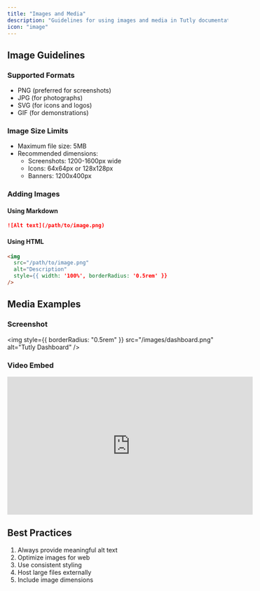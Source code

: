 ```yaml
---
title: "Images and Media"
description: "Guidelines for using images and media in Tutly documentation"
icon: "image"
---
```


## Image Guidelines

### Supported Formats

- PNG (preferred for screenshots)
- JPG (for photographs)
- SVG (for icons and logos)
- GIF (for demonstrations)

### Image Size Limits

- Maximum file size: 5MB
- Recommended dimensions:
  - Screenshots: 1200-1600px wide
  - Icons: 64x64px or 128x128px
  - Banners: 1200x400px

### Adding Images

#### Using Markdown

```md
![Alt text](/path/to/image.png)
```

#### Using HTML

```html
<img
  src="/path/to/image.png"
  alt="Description"
  style={{ width: '100%', borderRadius: '0.5rem' }}
/>
```

## Media Examples

### Screenshot

<img
  style={{ borderRadius: "0.5rem" }}
  src="/images/dashboard.png"
  alt="Tutly Dashboard"
/>

### Video Embed

<iframe
  width="560"
  height="315"
  src="https://www.youtube.com/embed/example"
  title="Tutly Platform Overview"
  frameBorder="0"
  allow="accelerometer; autoplay; clipboard-write; encrypted-media; gyroscope; picture-in-picture"
  allowFullScreen
  style={{ width: "100%", borderRadius: "0.5rem" }}
></iframe>

## Best Practices

1. Always provide meaningful alt text
2. Optimize images for web
3. Use consistent styling
4. Host large files externally
5. Include image dimensions
